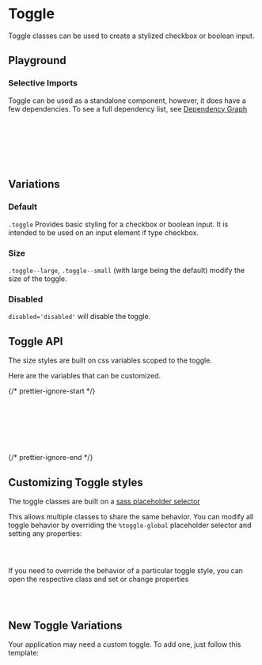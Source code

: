 

<Meta of={ToggleStories} />

# Toggle

Toggle classes can be used to create a stylized checkbox or boolean input.

## Playground

<Canvas of={ToggleStories.Default} />
<Controls of={ToggleStories.Default} />

### Selective Imports

Toggle can be used as a standalone component, however, it does have a few dependencies. To see a full dependency list, see [Dependency Graph](?path=/docs/overview-selective-imports--docs#dependencies)

```css
// Depends on
@import '@rolemodel/optics/dist/scss/core/tokens';
@import '@rolemodel/optics/dist/scss/core/base';

// Component
@import '@rolemodel/optics/dist/scss/components/toggle';
```

## Variations

### Default

`.toggle` Provides basic styling for a checkbox or boolean input. It is intended to be used on an input element if type checkbox.

<Canvas of={ToggleStories.Default} />

### Size

`.toggle--large`, `.toggle--small` (with large being the default) modify the size of the toggle.

<Canvas of={ToggleStories.Small} />

### Disabled

`disabled='disabled'` will disable the toggle.

<Canvas of={ToggleStories.Disabled} />

## Toggle API

The size styles are built on css variables scoped to the toggle.

Here are the variables that can be customized.

{/* prettier-ignore-start */}
```css
--_op-toggle-height-small:
--_op-toggle-height-large:
--_op-toggle-width-small:
--_op-toggle-width-large:
--_op-toggle-opacity-disabled:
--_op-toggle-switch-padding:
```
{/* prettier-ignore-end */}

## Customizing Toggle styles

<div
  dangerouslySetInnerHTML={{
    __html: createAlert({
      title: 'Important!',
      description: 'These patterns represent how to customize the style of the toggle for your project.',
    }).outerHTML,
  }}
></div>

The toggle classes are built on a [sass placeholder selector](https://sass-lang.com/documentation/style-rules/placeholder-selectors)

This allows multiple classes to share the same behavior. You can modify all toggle behavior by overriding the `%toggle-global` placeholder selector and setting any properties:

```css
%toggle-global {
}
```

If you need to override the behavior of a particular toggle style, you can open the respective class and set or change properties

```css
.toggle-alternate {
}
```

## New Toggle Variations

<div
  dangerouslySetInnerHTML={{
    __html: createAlert({
      title: 'Important!',
      description: 'These patterns represent how to create new variations of the toggle for your project.',
    }).outerHTML,
  }}
></div>

Your application may need a custom toggle. To add one, just follow this template:

```css
.toggle-{name} {
  @extend %toggle-global;
}
```
